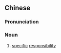 ==Chinese==
{{zh-forms|s=专责}}

===Pronunciation===
{{zh-pron
|m=zhuānzé
|c=zyun1 zaak3
|mn=qz:choan-chit/xm,zz:choan-chek
|cat=n
}}

===Noun===
{{zh-noun}}

# [[specific]] [[responsibility]]